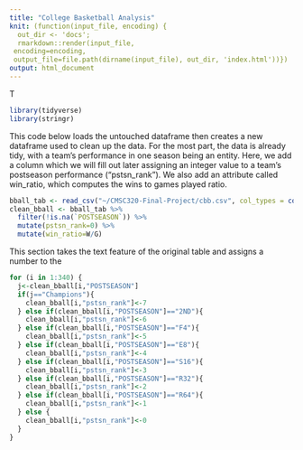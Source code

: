 ```yaml
---
title: "College Basketball Analysis"
knit: (function(input_file, encoding) {
  out_dir <- 'docs';
  rmarkdown::render(input_file,
 encoding=encoding,
 output_file=file.path(dirname(input_file), out_dir, 'index.html'))})
output: html_document
---
```

T
```r
library(tidyverse)
library(stringr)
```
This code below loads the untouched dataframe then creates a new dataframe used to clean up the data. For the 
most part, the data is already tidy, with a team's performance in one season being an entity. Here, we add a column
which we will fill out later assigning an integer value to a team's postseason performance ("pstsn_rank"). We also
add an attribute called win_ratio, which computes the wins to games played ratio.
```r
bball_tab <- read_csv("~/CMSC320-Final-Project/cbb.csv", col_types = cols())
clean_bball <- bball_tab %>% 
  filter(!is.na(`POSTSEASON`)) %>%
  mutate(pstsn_rank=0) %>%
  mutate(win_ratio=W/G)
```

This section takes the text feature of the original table and assigns a number to the 
```r
for (i in 1:340) {
  j<-clean_bball[i,"POSTSEASON"]
  if(j=="Champions"){
    clean_bball[i,"pstsn_rank"]<-7
  } else if(clean_bball[i,"POSTSEASON"]=="2ND"){
    clean_bball[i,"pstsn_rank"]<-6
  } else if(clean_bball[i,"POSTSEASON"]=="F4"){
    clean_bball[i,"pstsn_rank"]<-5
  } else if(clean_bball[i,"POSTSEASON"]=="E8"){
    clean_bball[i,"pstsn_rank"]<-4
  } else if(clean_bball[i,"POSTSEASON"]=="S16"){
    clean_bball[i,"pstsn_rank"]<-3
  } else if(clean_bball[i,"POSTSEASON"]=="R32"){
    clean_bball[i,"pstsn_rank"]<-2
  } else if(clean_bball[i,"POSTSEASON"]=="R64"){
    clean_bball[i,"pstsn_rank"]<-1
  } else {
    clean_bball[i,"pstsn_rank"]<-0
  }
}

```


